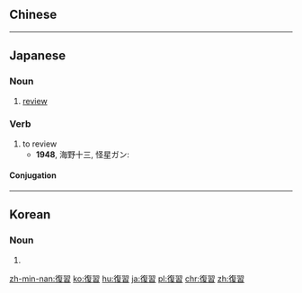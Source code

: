 {{also|复习|複習}}
==Chinese==
{{zh-see|複習|v}}

----

==Japanese==
{{ja-kanjitab|ふく|しゅう|yomi=o}}

===Noun===
{{ja-noun|ふくしゅう}}

# [[review]]

===Verb===
{{ja-verb-suru|ふくしゅう}}

# to review
#* '''1948''', 海野十三, 怪星ガン:
#*: {{ja-usex|博士は、かるくうなずいて、相手がいったことを頭の中で'''復習'''した。|はくし は、 かるく うなずいて、 あいて が いった こと を あたま の なか で '''ふくしゅう''' した。|The doctor nodded slightly as he '''reviewed''' in his head what his partner had told him.}}

====Conjugation====
{{ja-suru|ふくしゅう}}

----

==Korean==
{{ko-hanjatab}}

===Noun===
{{ko-noun|hj|hangeul=복습}}

# {{hanja form of|복습|revision}}

[[zh-min-nan:復習]]
[[ko:復習]]
[[hu:復習]]
[[ja:復習]]
[[pl:復習]]
[[chr:復習]]
[[zh:復習]]